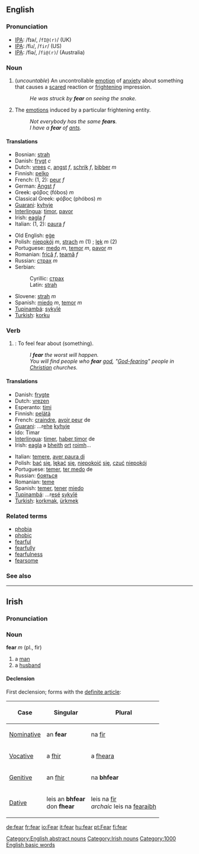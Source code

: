 ==English==

{{rank|possible|mark|followed|426|fear|evening|ground|understand}}

===Pronunciation===
*[[IPA]]: /fɪə/, /<tt>fI@(r)</tt>/ (UK)
*[[IPA]]: /fiɹ/, /<tt>fir</tt>/ (US)
*[[IPA]]: /fiə/, /<tt>fi@(r)</tt>/ (Australia)

===Noun===
{{en-noun-reg}}

# (''uncountable'') An uncontrollable [[emotion]] of [[anxiety]] about something that causes a [[scared]] reaction or [[frightening]] impression. 
#:''He was struck by '''fear''' on seeing the snake.''
# The [[emotion|emotions]] induced by a particular frightening entity.
#:''Not everybody has the same '''fears'''.''
#:''I have a '''fear''' of [[:w:ants|ants]].''

====Translations====
{{top}}
*Bosnian: [[strah]] {{m}}
*Danish: [[frygt]] ''c''
*Dutch: [[vrees]] ''c'', [[angst]] ''f'', [[schrik]] ''f'', [[bibber]] ''m''
*Finnish: [[pelko]]
*French: (1, 2): [[peur]] ''f''
*German: [[Angst#German|Angst]] ''f''
*Greek: φόβος (fóbos) ''m''
*Classical Greek: φόβος (phóbos) ''m''
*[[Guarani]]: [[kyhyje]]
*[[Interlingua]]: [[timor]], [[pavor]]
*Irish: [[eagla]] ''f''
*Italian: (1, 2): [[paura]] ''f''
{{mid}}
*Old English: [[ege#Old English|eġe]]
*Polish: [[niepokój]] ''m'', [[strach]] ''m'' (1) ; [[lęk]] ''m'' (2)
*Portuguese: [[medo]] ''m'', [[temor]] ''m'', [[pavor]] ''m''
*Romanian: [[frică]] ''f'', [[teamă]] ''f''
*Russian: [[страх]] ''m''
*Serbian:
*:Cyrillic: [[страх]] {{m}}
*:Latin: [[strah]] {{m}}
*Slovene: [[strah]] ''m''
*Spanish: [[miedo]] ''m'', [[temor]] ''m''
*[[Tupinambá]]: [[sykyîé]]
*[[Turkish]]: [[korku]]
{{bottom}}

===Verb===
{{en-infl-reg-consonant|fear||}}

# {{transitive}}: To feel fear about (something).
#:''I '''fear''' the worst will happen.''
#:''You will find people who '''fear''' [[:w:god|god]], "[[God-fearing]]" people in [[:w:Christian|Christian]] churches.''

====Translations====
{{top}}
*Danish: [[frygte]]
*Dutch: [[vrezen]]
*Esperanto: [[timi]]
*Finnish: [[pelätä]]
*French: [[craindre]], [[avoir peur]] de
*[[Guarani]]: ...r[[ehe]] [[kyhyje]]
*Ido: Timar
*[[Interlingua]]: [[timer]], [[haber timor]] de
*Irish: [[eagla]] a [[bheith]] [[ort]] [[roimh]]…
{{mid}}
*Italian: [[temere]], [[aver paura di]]
*Polish: [[bać]] [[się]], [[lękać]] [[się]], [[niepokoić]] [[się]], [[czuć]] [[niepokój]]
*Portuguese: [[temer]], [[ter medo]] de
*Russian: [[бояться]]
*Romanian: [[teme]]
*Spanish: [[temer]], [[tener]] [[miedo]]
*[[Tupinambá]]: ...r[[esé]] [[sykyîé]]
*[[Turkish]]: [[korkmak]], [[ürkmek]]
{{bottom}}

===Related terms===
*[[phobia]]
*[[phobic]]
*[[fearful]]
*[[fearfully]]
*[[fearfulness]]
*[[fearsome]]

===See also===
{{BE-ready}}
[[Category:English abstract nouns]]

----

==Irish==
===Pronunciation===
{{IPA|[fær]}}
===Noun===
'''fear''' ''m'' (pl., fir)
#a [[man]]
#a [[husband]]

====Declension====
First declension; forms with the [[definite article]]:
{|border="2" cellpadding="4" cellspacing="0" style="margin: 1em 1em 1em 0; background: #f9f9f9; border: 1px #aaa solid; border-collapse: collapse;"
!Case
!Singular
!Plural
|-
| [[Nominative]]
| an '''fear'''
| na [[fir#Irish|fir]]
|-
| [[Vocative]]
| a [[fir#Irish|fhir]]
| a [[feara|fheara]]
|-
| [[Genitive]]
| an [[fir#Irish|fhir]]
| na '''bhfear'''
|-
| [[Dative]]
| leis an '''bhfear'''<br>don '''fhear'''
| leis na [[fir#Irish|fir]]<br>''archaic'' leis na [[fearaibh]]
|}

[[Category:Irish nouns]]
[[Category:1000 English basic words]]

[[de:fear]]
[[fr:fear]]
[[io:Fear]]
[[it:fear]]
[[hu:fear]]
[[pt:Fear]]
[[fi:fear]]